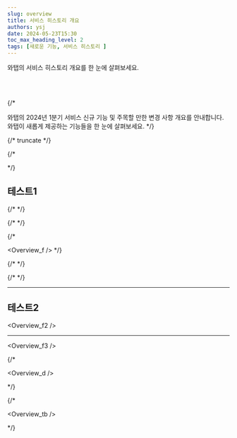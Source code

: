 ```yaml
---
slug: overview
title: 서비스 히스토리 개요
authors: ysj
date: 2024-05-23T15:30
toc_max_heading_level: 2
tags: [새로운 기능, 서비스 히스토리 ]
---
```





와탭의 서비스 히스토리 개요를 한 눈에 살펴보세요.

<br/>
<br/>

{/* 








와탭의 2024년 1분기 서비스 신규 기능 및 주목할 만한 변경 사항 개요를 안내합니다. 와탭이 새롭게 제공하는 기능들을 한 눈에 살펴보세요. */}

{/* truncate */}

{/* <div class='history_overview'>


<Overview />

</div> */}

## 테스트1

<div class='history_overview'>

{/* <CustomListItem> */}

{/* <ChangelogComponent> */}

{/* 


<Overview_f />  */}

{/* </ChangelogComponent> */}

{/* </CustomListItem> */}


</div>

---

## 테스트2

<div class='history_overview' id='overview_test'>


<CustomListItem>

<ChangelogComponent>


<Overview_f2 />  

</ChangelogComponent>

</CustomListItem>


</div>

---


<Overview_f3 />  


{/* <div class='history_overview'>


<Overview_d />

</div> */}

{/* <div class='history_overview'>


<Overview_tb />

</div> */}